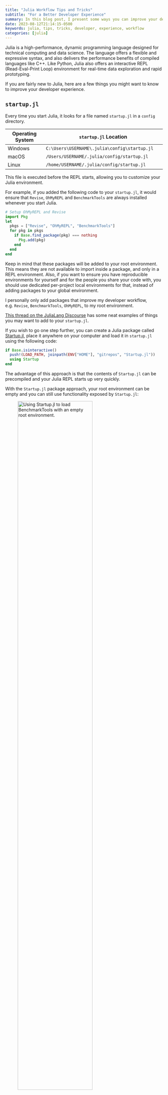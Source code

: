 ```yaml
---
title: "Julia Workflow Tips and Tricks"
subtitle: "For a Better Developer Experience"
summary: In this blog post, I present some ways you can improve your developer experience using Julia
date: 2023-08-12T21:14:15-0500
keywords: julia, tips, tricks, developer, experience, workflow
categories: [julia]
---
```


Julia is a high-performance, dynamic programming language designed for technical computing and data science.
The language offers a flexible and expressive syntax, and also delivers the performance benefits of compiled languages like C++.
Like Python, Julia also offers an interactive REPL (Read-Eval-Print Loop) environment for real-time data exploration and rapid prototyping.

If you are fairly new to Julia, here are a few things you might want to know to improve your developer experience.

## `startup.jl`

Every time you start Julia, it looks for a file named `startup.jl` in a `config` directory.

| Operating System | `startup.jl` Location                                |
|------------------|-------------------------------------------------------|
| Windows          | `C:\Users\USERNAME\.julia\config\startup.jl`         |
| macOS            | `/Users/USERNAME/.julia/config/startup.jl`           |
| Linux            | `/home/USERNAME/.julia/config/startup.jl`            |

This file is executed before the REPL starts, allowing you to customize your Julia environment.

For example, if you added the following code to your `startup.jl`, it would ensure that `Revise`, `OhMyREPL` and `BenchmarkTools` are always installed whenever you start Julia.

```julia
# Setup OhMyREPL and Revise
import Pkg
let 
  pkgs = ["Revise", "OhMyREPL", "BenchmarkTools"]
  for pkg in pkgs
    if Base.find_package(pkg) === nothing
      Pkg.add(pkg)
    end
  end
end
```

::: callout-note
Keep in mind that these packages will be added to your root environment. This means they are not available to import inside a package, and only in a REPL environment.
Also, if you want to ensure you have reproducible environments for yourself and for the people you share your code with, you should use dedicated per-project local environments for that, instead of adding packages to your global environment.

I personally only add packages that improve my developer workflow, e.g. `Revise`, `BenchmarkTools`, `OhMyREPL`, to my root environment.
:::

[This thread on the JuliaLang Discourse](https://discourse.julialang.org/t/what-is-in-your-startup-jl/18228) has some neat examples of things you may want to add to your `startup.jl`.

If you wish to go one step further, you can create a Julia package called [Startup.jl](https://github.com/kdheepak/Startup.jl), place it anywhere on your computer and load it in `startup.jl` using the following code:

```julia
if Base.isinteractive()
  push!(LOAD_PATH, joinpath(ENV["HOME"], "gitrepos", "Startup.jl"))
  using Startup
end
```

The advantage of this approach is that the contents of `Startup.jl` can be precompiled and your Julia REPL starts up very quickly.

With the `Startup.jl` package approach, your root environment can be empty and you can still use functionality exposed by `Startup.jl`:

![Using `Startup.jl` to load `BenchmarkTools` with an empty root environment.](https://user-images.githubusercontent.com/1813121/260273629-af4095d5-81cf-4a28-aa64-f720def4a9d6.png){fig-align="center" width=75%}

::: callout-tip
You can use `julia --startup-file=no` to _not_ execute the contents for `startup.jl`, i.e. get a clean Julia REPL.
:::

## `OhMyREPL`

[`OhMyREPL.jl`](https://github.com/KristofferC/OhMyREPL.jl) is a package that provides syntax highlighting, bracket highlighting, rainbow brackets, and more for the Julia REPL.
Once installed, it can enhance your REPL experience dramatically, making it more visually appealing and easier to work with.

::: {layout-ncol=2}

![](https://user-images.githubusercontent.com/1813121/260273560-ef15e720-6e45-4b16-8332-3d79d6fa1a56.png){width=50% align="center"}

![](https://user-images.githubusercontent.com/1813121/260273561-bebffa42-3331-4ce4-a3ee-81df1dfa6d8e.png){width=51% align="center"}

:::

## `Revise.jl`

[`Revise.jl`](https://github.com/timholy/Revise.jl) is a game-changer for Julia development. 
It automatically reloads modified source files without restarting the Julia session. 
This makes iterative development much smoother.

Once set up, any changes you make to your code files are immediately available in your active Julia session.

Revise can "track" changes in single files if you include them using `includet`:

![](https://user-images.githubusercontent.com/1813121/260360485-07d3e4bd-a4e3-406e-b513-7693d0cede01.gif){fig-align="center" width=75%}

If you want `Revise` to track changes in a package you are developing locally, simply run `using Revise` before you load the package for the first time.

::: callout-note
If you use VSCode and start a REPL using the `Julia: Start REPL` command, `Revise` is automatically loaded by default.

![](https://user-images.githubusercontent.com/1813121/260358935-ccb1a3fb-3b7e-4219-a2f4-12f5c922c7da.png){fig-align="center" width=75%}
:::

See [Revise's documentation](https://timholy.github.io/Revise.jl/stable/config/) for how to set this up to happen automatically all the time by adding setup code to your `startup.jl` file.

One of the issues with `Revise` is that it cannot deal with changes in `struct`.
Let's say I wanted to make a change like this:

```diff
  struct Foo
-   x::Int
+   y::Float64
  end
```

`Revise` throws a warning and changes the color of the Julia prompt:

![](https://user-images.githubusercontent.com/1813121/260318027-906d7506-0c98-417f-9ef3-008d39097117.gif){fig-align="center" width=75%}

There are some workarounds for this but the easiest thing to do is to **restart the Julia session** after you are make changes to any `struct`.

::: callout-note
Watch for the `Revise` warnings and errors and keep an eye out for the color of your Julia REPL prompt. If you see the prompt in "yellow", you know `Revise` wasn't able to track a change you made.
:::

## `Infiltrator`

[`Infiltrator.jl`](https://github.com/JuliaDebug/Infiltrator.jl) is a debugger and code inspection tool for Julia.
It allows you to insert breakpoints in your code and inspect the current scope's variables.

When Julia hits the `@infiltrate` macro, it'll pause execution, and drop you into a Julia REPL that allows you to inspect the current scope.

![](https://user-images.githubusercontent.com/1813121/260319341-8f1d5ca9-f192-4277-abc3-be4f89dd8610.gif){fig-align="center" width=75%}

You can also use `@infiltrate i == 3` and that'll drop you into a Julia REPL only in the third iteration of the `for` loop.

When using `@infiltrate conditional_expression` with `Revise`, you can jump into any function at any point of the execution to inspect values of variables in a Julia REPL.
You can even load additional packages like `DataFrames` or `Plots` to explore your data in the scope of any function interactively while debugging.
This combination can make for a versatile and productive debugging experience.

## `PrecompileTools`

[PrecompileTools](https://julialang.github.io/PrecompileTools.jl/stable/) is a package that allows package developers to specify which parts of the package should be precompiled.
From the official documentation:

> `PrecompileTools` can force precompilation of specific workloads; particularly with Julia 1.9 and higher, the precompiled code can be saved to disk, so that it doesn't need to be compiled freshly in each Julia session. 
> You can use `PrecompileTools` as a package developer, to reduce the latency experienced by users of your package for "typical" workloads; you can also use `PrecompileTools` as a user, creating custom "Startup" package(s) that precompile workloads important for your work.

Precompiling Julia packages can significantly reduce the loading times for you and your users, providing a much more responsive experience.

For example, I have the following in my `Startup.jl` to reduce Julia REPL startup times:

```julia
module Startup

using PrecompileTools

@setup_workload begin
  @compile_workload begin
    using Pkg
    using Revise
    using OhMyREPL
  end
end

end
```

## `BenchmarkTools`

[BenchmarkTools.jl](https://github.com/JuliaCI/BenchmarkTools.jl) is an essential package to help quantify the performance of your code.
It provides utilities to benchmark code snippets, giving insights into their run-time and memory allocations.

The `@benchmark` macro runs a number of trials of a function and plots a histogram in the terminal showing what kind of performance you are getting out of that particular function.
As an example, we can compare the performance of a custom `sum` function without and with the `@simd` macro:

::: {layout-ncol=2}

![](https://user-images.githubusercontent.com/1813121/260319654-904e72cb-633d-490f-8fbc-fbef61fabb4f.png)

![](https://user-images.githubusercontent.com/1813121/260319610-309b43b8-1476-43a3-a279-ab3c0158bc74.png)

:::

## `Cthulhu`

Delving deep into Julia's compiler optimizations and type inference can sometimes feel daunting and that's where [`Cthulhu.jl`](https://github.com/JuliaDebug/Cthulhu.jl) comes to the rescue.
`Cthulhu` is an interactive terminal user interface that is an alternative to `@code_lowered` and `@code_typed`, and allows developers to interactively "descend" into the lowered and optimized versions of their Julia code, making it easier to debug performance issues and understand how Julia's JIT compiler optimizes code.

For example, if we examine the `mysum` function from the previous section, we can see that `a` is being inferred as a `Int64` or a `Float64`, i.e. `Union{Float64, Int64}`.

![](https://user-images.githubusercontent.com/1813121/260274805-ea3dcdbd-a750-4b4a-8869-ea7ee9d92e8b.png){fig-align="center" width=75%}

In this particular case, by changing `a = 0` to `a = 0.0`, we can make the code generated by Julia more optimized, i.e. `a` is now being inferred only as a `Float64`.

![](https://user-images.githubusercontent.com/1813121/260308464-07577d0f-e577-40a7-bb96-3a109f53a815.png){fig-align="center" width=75%}

Here's the benchmark results with `a = 0` (left) and `a = 0.0` (right), with the latter being almost 3 times faster.

::: {layout-ncol=2}

![](https://user-images.githubusercontent.com/1813121/260308638-a34e64bd-0ed4-4a5c-a9d1-51710a005699.png){fig-alt="`a = 0`" width=50%}

![](https://user-images.githubusercontent.com/1813121/260308548-b8667f60-5caf-4974-9d5d-cfc7280a0ed2.png){fig-alt="`a = 0.0`" width=50%}

:::

## `ReTest` and `InlineTests`

Julia has a built-in package `Test` for unit testing.
This requires writing tests in a separate folder, i.e. in `test/runtests.jl`; and these tests are run in a separate process when you can `Pkg.test()`.
There's also no out of the box solution to run a subset of tests.

Using `InlineTests` allows you to write tests directly in your source files, and you can also choose to run a subset of tests. 
If you choose to run it with `retest`, you can make changes that are tracked with `Revise`, allowing faster iteration using a test driven development workflow.

In the screenshot below, I have shown an example of having a `@testset` as part of the package itself, i.e. in `./src/layout.jl`:

![`InlineTests` allows co-locating tests along with the implementation.](https://user-images.githubusercontent.com/1813121/260308140-a1b24006-3495-4d3a-8534-c6bb24a621c8.png)

You'll also notice from the screenshot that `ReTest` contains a function called `retest` which allows running a subset of tests by passing in a pattern as the second argument.

## `LiveServer`

[`LiveServer.jl`](https://github.com/tlienart/LiveServer.jl) allows developers to serve static sites locally and refreshes your browser automatically as you edit source files.
You can even use it as to view or update documentation.

```julia
# serve contents of any folder
LiveServer.serve(; dir, launch_browser = true)

# serve documentation of any package
Pkg.activate("./docs")
LiveServer.servedocs(; launch_browser = true)
```

## `Comonicon`

[Comonicon.jl](https://github.com/comonicon/Comonicon.jl) is a rich tool for building command-line applications.
Comonicon allows you to easily convert your Julia scripts and packages into command-line tools with minimal effort.

Using Comonicon, you can:

- Parse command-line arguments
- Generate help messages
- Handle subcommands
- And more

For example, I've added into my [`Startup.jl/src/jl.jl`](https://github.com/kdheepak/Startup.jl/blob/d1959b2d08868b04d3f33911b6260275bb22a34b/src/jl.jl) some helper subcommands that I can access from that command line in any folder.

![](https://user-images.githubusercontent.com/1813121/260335151-77fd4892-ae97-49e2-ab54-7b2fee44bda0.png)

## Conclusion

Julia's ecosystem is filled with tools designed to optimize the developer's workflow, making it easier and more efficient to write, test, and deploy code.
